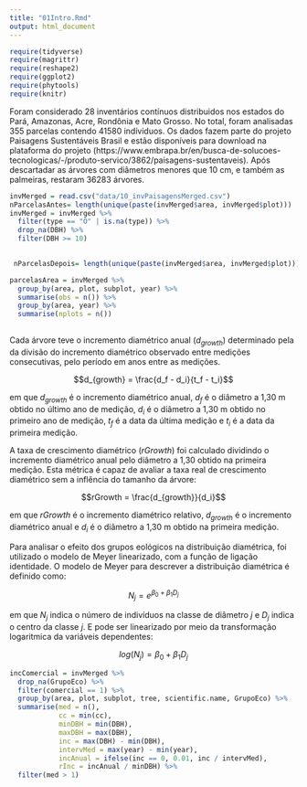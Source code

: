 ```yaml
---
title: "01Intro.Rmd"
output: html_document
---
```


```r
require(tidyverse)
require(magrittr)
require(reshape2)
require(ggplot2)
require(phytools)
require(knitr)
```

Foram considerado 28 inventários contínuos distribuidos nos estados do Pará, Amazonas, Acre, Rondônia e Mato Grosso. No total, foram analisadas 355 parcelas contendo 41580 indíviduos. Os dados fazem parte do projeto Paisagens Sustentáveis Brasil e estão disponíveis para download na plataforma do projeto  (https://www.embrapa.br/en/busca-de-solucoes-tecnologicas/-/produto-servico/3862/paisagens-sustentaveis). Após descartadar as árvores com diâmetros menores que 10 cm, e também as palmeiras, restaram 36283 árvores. 

```r
invMerged = read.csv("data/10_invPaisagensMerged.csv")
nParcelasAntes= length(unique(paste(invMerged$area, invMerged$plot)))
invMerged = invMerged %>%
  filter(type == "O" | is.na(type)) %>%
  drop_na(DBH) %>%
  filter(DBH >= 10) 
  

 nParcelasDepois= length(unique(paste(invMerged$area, invMerged$plot)))

```

```r
parcelasArea = invMerged %>%
  group_by(area, plot, subplot, year) %>%
  summarise(obs = n()) %>%
  group_by(area, year) %>%
  summarise(nplots = n())
 
```

Cada árvore teve o incremento diamétrico anual ($d_{growth}$) determinado pela da divisão do incremento diamétrico observado entre medições consecutivas, pelo período em anos entre as medições.

$$d_{growth} = \frac{d_f - d_i}{t_f - t_i}$$

em que $d_{growth}$ é o incremento diamétrico anual, $d_f$ é o diâmetro a 1,30 m obtido no último ano de medição, $d_i$ é o diâmetro a 1,30 m obtido no primeiro ano de medição, $t_f$ é a data da última medição e $t_i$ é a data da primeira medição. 

A taxa de crescimento diamétrico ($rGrowth$) foi calculado dividindo o incremento diamétrico anual pelo diâmetro a 1,30 obtido na primeira medição. Esta métrica é capaz de avaliar a taxa real de crescimento diamétrico sem a inflência do tamanho da árvore:

$$rGrowth = \frac{d_{growth}}{d_i}$$

em que $rGrowth$ é o incremento diamétrico relativo, $d_{growth}$ é o incremento diamétrico anual e $d_i$ é o diâmetro a 1,30 m obtido na primeira medição.

Para analisar o efeito dos grupos eológicos na distribuição diamétrica, foi utilizado o modelo de Meyer linearizado, com a função de ligação identidade. O modelo de Meyer para descrever a distribuição diamétrica é definido como:

$$N_j = e^{\beta_0 + \beta_1 D_j}$$

em que $N_j$ indica o número de indivíduos na classe de diâmetro $j$ e $D_j$ indica o centro da classe $j$. E pode ser linearizado por meio da transformação logaritmica da variáveis dependentes:

$$log(N_j) = \beta_0 + \beta_1 D_j$$

```r
incComercial = invMerged %>%
  drop_na(GrupoEco) %>%
  filter(comercial == 1) %>%
  group_by(area, plot, subplot, tree, scientific.name, GrupoEco) %>%
  summarise(med = n(),
            cc = min(cc), 
            minDBH = min(DBH), 
            maxDBH = max(DBH), 
            inc = max(DBH) - min(DBH), 
            intervMed = max(year) - min(year), 
            incAnual = ifelse(inc == 0, 0.01, inc / intervMed),
            rInc = incAnual / minDBH) %>%
  filter(med > 1)
  
```